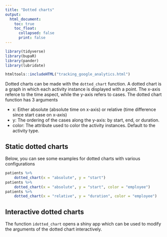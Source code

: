 ```yaml
---
title: "Dotted charts"
output: 
  html_document:
    toc: true
    toc_float: 
      collapsed: false
      print: false
---
```


```r
library(tidyverse)
library(bupaR)
library(pander)
library(lubridate)
```
```r
htmltools::includeHTML("tracking_google_analytics.html")
```

Dotted charts can be made with the `dotted_chart` function. A dotted chart is a graph in which each activity instance is displayed with a point. The x-axis referce to the time aspect, while the y-axis refers to cases. The dotted chart function has 3 arguments

* x: Either absolute (absolute time on x-axis) or relative (time difference since start case on x-axis)
* y: The ordering of the cases along the y-axis: by start, end, or duration.
* color: The attribute used to color the activity instances. Default to the activity type.

## Static dotted charts

Below, you can see some examples for dotted charts with various configurations

```r
patients %>%
	dotted_chart(x = "absolute", y = "start")
patients %>%
	dotted_chart(x = "absolute", y = "start", color = "employee")
patients %>%
	dotted_chart(x = "relative", y = "duration", color = "employee")
```

## Interactive dotted charts

The function `idotted_chart` opens a shiny app which can be used to modify the arguments of the dotted chart interactively.
